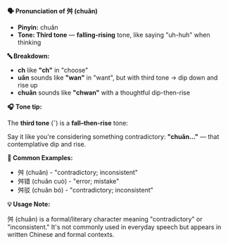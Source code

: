 **🗣️ Pronunciation of 舛 (chuǎn)**

- **Pinyin:** chuǎn
- **Tone: Third tone** — **falling-rising** tone, like saying "uh-huh" when thinking

**🔤 Breakdown:**

- **ch** like **"ch"** in "choose"
- **uǎn** sounds like **"wan"** in "want", but with third tone → dip down and rise up
- **chuǎn** sounds like **"chwan"** with a thoughtful dip-then-rise

**🎧 Tone tip:**

The **third tone** (ˇ) is a **fall–then-rise** tone:

Say it like you're considering something contradictory: **"chuǎn..."** — that contemplative dip and
rise.

**📝 Common Examples:**

- 舛 (chuǎn) - "contradictory; inconsistent"
- 舛错 (chuǎn cuò) - "error; mistake"
- 舛驳 (chuǎn bó) - "contradictory; inconsistent"

**💡 Usage Note:**

舛 (chuǎn) is a formal/literary character meaning "contradictory" or "inconsistent." It's not
commonly used in everyday speech but appears in written Chinese and formal contexts.
